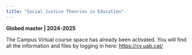 ```yaml
---
title: "Social Justice Theories in Education"
---
```


**Globed master \| 2024-2025**

The Campus Virtual course space has already been activated. You will find all the information and files by logging in here: <https://cv.uab.cat/>
